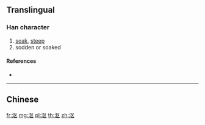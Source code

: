 {{also|漚}}
==Translingual==

===Han character===
{{Han char|rn=85|rad=水|as=04|sn=7|four=|canj=ESK}}

# [[soak]], [[steep]]
# sodden or soaked

====References====
* {{Han ref|kx=0612.121|hdz=31561.020|uh=6CA4|ud=27812}}

----

==Chinese==
{{zh-see|漚}}

[[fr:沤]]
[[mg:沤]]
[[pl:沤]]
[[th:沤]]
[[zh:沤]]